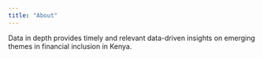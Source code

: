 ```yaml
---
title: "About"
---
```


Data in depth provides timely and relevant data-driven insights on emerging themes in financial inclusion in Kenya.